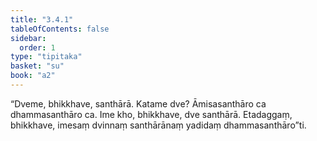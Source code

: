```yaml
---
title: "3.4.1"
tableOfContents: false
sidebar:
  order: 1
type: "tipitaka"
basket: "su"
book: "a2"
---
```



<DynamicBreadcrumb />

<Division number="152" book="a2">

<Paragraph number="244" book="a2">
“Dveme, bhikkhave, santhārā. Katame dve? Āmisasanthāro ca dhammasanthāro ca. Ime kho, bhikkhave, dve santhārā. Etadaggaṃ, bhikkhave, imesaṃ dvinnaṃ santhārānaṃ yadidaṃ dhammasanthāro”ti.
</Paragraph>
</Division>